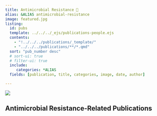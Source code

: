 ```yaml
---
title: Antimicrobial Resistance 🦠
alias: &ALIAS antimicrobial-resistance
image: featured.jpg
listing:
  id: pubs
  template: ../../../_ejs/publications-people.ejs 
  contents: 
    - "!../../../publications/_template/"
    - "../../../publications/**/*.qmd"
  sort: "pub_number desc"
  # sort-ui: true
  # filter-ui: true
  include:
     categories: *ALIAS
  fields: [publication, title, categories, image, date, author]

---
```

![](featured.jpg)

## Antimicrobial Resistance-Related Publications


:::{#pubs}
:::